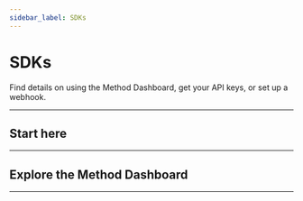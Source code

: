 ```yaml
---
sidebar_label: SDKs
---
```



# SDKs

Find details on using the Method Dashboard, get your API keys, or set up a webhook.

---

## Start here

<CardContainer>
  <Card
    colSize={6}
    illustration="/img/Frame-1.png"
    href="#"
    header="Core concepts"
    body="Learn the core concepts of Method so you can really hit the ground running."
  />
  <Card
    colSize={6}
    illustration="/img/Frame-2.png"
    href="#"
    header="Quick start"
    body="Copy and paste code samples to get money moving right away."
  />
</CardContainer>

---

## Explore the Method Dashboard

<CardContainer>
  <Card
    icon="/img/Frame-3.png"
    href="#"
    header="Core concepts"
    body="Learn the core concepts of Method so you can really hit the ground running."
  />
  <Card
    icon="/img/Frame-4.png"
    href="#"
    header="Quick start"
    body="Copy and paste code samples to get money moving right away."
  />
  <Card
    icon="/img/Frame-5.png"
    href="#"
    header="Quick start"
    body="Copy and paste code samples to get money moving right away."
  />
  <Card
    icon="/img/Frame-6.png"
    href="#"
    header="Core concepts"
    body="Learn the core concepts of Method so you can really hit the ground running."
  />
  <Card
    icon="/img/Frame-7.png"
    href="#"
    header="Quick start"
    body="Copy and paste code samples to get money moving right away."
  />
  <Card
    icon="/img/Frame-8.png"
    href="#"
    header="Quick start"
    body="Copy and paste code samples to get money moving right away."
  />
</CardContainer>

---
